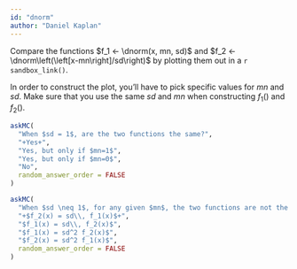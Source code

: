 ```yaml
---
id: "dnorm"
author: "Daniel Kaplan"
---
```


Compare the functions $f_1 <- \dnorm(x, mn, sd)$ and $f_2 <- \dnorm\left(\left[x-mn\right]/sd\right)$ by plotting them out in a `r sandbox_link()`.

In order to construct the plot, you'll have to pick specific values for $mn$ and $sd$. Make sure that you use the same $sd$ and $mn$ when constructing $f_1()$ and $f_2()$.

```r
askMC(
  "When $sd = 1$, are the two functions the same?",
  "+Yes+",
  "Yes, but only if $mn=1$",
  "Yes, but only if $mn=0$",
  "No", 
  random_answer_order = FALSE
)
```

```r
askMC(
  "When $sd \neq 1$, for any given $mn$, the two functions are not the same. What's the relationship between $f_1(x)$ and $f_2(x)?",
  "+$f_2(x) = sd\\, f_1(x)$+",
  "$f_1(x) = sd\\, f_2(x)$",
  "$f_1(x) = sd^2 f_2(x)$",
  "$f_2(x) = sd^2 f_1(x)$",
  random_answer_order = FALSE
)
```
